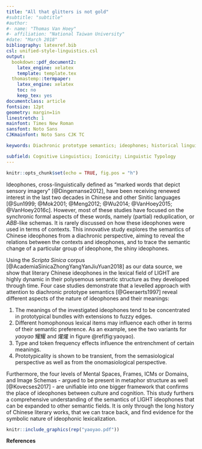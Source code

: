 ```yaml
---
title: "All that glitters is not gold"
#subtitle: "subtitle"
#author: 
#- name: "Thomas Van Hoey"
#- affiliation: "National Taiwan University"
#date: "March 2018"
bibliography: latexref.bib
csl: unified-style-linguistics.csl
output:
  bookdown::pdf_document2:
    latex_engine: xelatex
    template: template.tex
  thomastemp::termpaper:
    latex_engine: xelatex
    toc: no
    keep_tex: yes
documentclass: article
fontsize: 12pt
geometry: margin=1in
linestretch: 1
mainfont: Times New Roman
sansfont: Noto Sans
CJKmainfont: Noto Sans CJK TC

keywords: Diachronic prototype semantics; ideophones; historical linguistics; lexical semantics

subfield: Cognitive Linguistics; Iconicity; Linguistic Typology
---
```


```r
knitr::opts_chunk$set(echo = TRUE, fig.pos = "h")
```

Ideophones, cross-linguistically defined as "marked words that depict sensory imagery" [@Dingemanse2012], have been receiving renewed interest in the last two decades in Chinese and other Sinitic languages [@Sun1999; @Mok2001; @Meng2012; @Wu2014; @VanHoey2015; @VanHoey2016c]. However, most of these studies have focused on the synchronic formal aspects of these words, namely (partial) reduplication, or *ABB*-like schemas. It is rarely discussed on how these ideophones were used in terms of contexts. This innovative study explores the semantics of Chinese ideophones from a diachronic perspective, aiming to reveal the relations between the contexts and ideophones, and to trace the semantic change of a particular group of ideophone, the shiny ideophones.

Using the *Scripta Sinica* corpus [@AcademiaSinicaZhongYangYanJiuYuan2018] as our data source, we show that literary Chinese ideophones in the lexical field of LIGHT are highly dynamic in their polysemous semantic structure as they developed through time. Four case studies demonstrate that a levelled approach with attention to diachronic prototype semantics [@Geeraerts1997] reveal different aspects of the nature of ideophones and their meanings: 

1. The meanings of the investigated ideophones tend to be concentrated in prototypical bundles with extensions to fuzzy edges.
2. Different homophonous lexical items may influence each other in terms of their semantic preference. As an example, see the two variants for *yaoyao* 耀耀 and 燿燿 in figure \@ref(fig:yaoyao). 
3. Type and token frequency effects influence the entrenchment of certain meanings.
4. Prototypicality is shown to be transient, from the semasiological perspective as well as from the onomasiological perspective. 

Furthermore, the four levels of Mental Spaces, Frames, ICMs or Domains, and Image Schemas - argued to be present in metaphor structure as well [@Kovecses2017] - are unifiable into one bigger framework that confirms the place of ideophones between culture and cognition. This study furthers a comprehensive understanding of the semantics of LIGHT ideophones that can be expanded to other semantic fields. It is only through the long history of Chinese literary works, that we can trace back, and find evidence for the symbolic nature of ideophonic lexicalization. 




```r
knitr::include_graphics(rep("yaoyao.pdf"))
```

**References**

